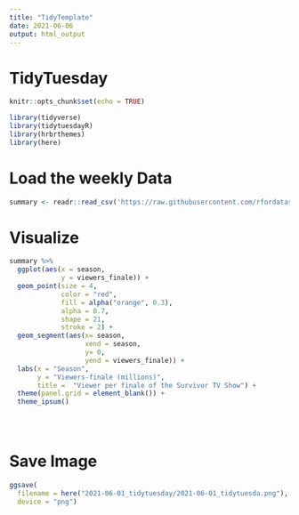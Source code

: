 ```yaml
---
title: "TidyTemplate"
date: 2021-06-06
output: html_output
---
```


# TidyTuesday

```r

knitr::opts_chunk$set(echo = TRUE)

library(tidyverse)
library(tidytuesdayR)
library(hrbrthemes)
library(here)
```

# Load the weekly Data


```r

summary <- readr::read_csv('https://raw.githubusercontent.com/rfordatascience/tidytuesday/master/data/2021/2021-06-01/summary.csv')


```

# Visualize

```r
summary %>% 
  ggplot(aes(x = season, 
             y = viewers_finale)) + 
  geom_point(size = 4,
             color = "red",
             fill = alpha("orange", 0.3),
             alpha = 0.7, 
             shape = 21,
             stroke = 2) + 
  geom_segment(aes(x= season, 
                   xend = season,
                   y= 0, 
                   yend = viewers_finale)) + 
  labs(x = "Season", 
       y = "Viewers-finale (millions)",
       title =  "Viewer per finale of the Survivor TV Show") + 
  theme(panel.grid = element_blank()) + 
  theme_ipsum()


  
```

# Save Image

```r
ggsave(
  filename = here("2021-06-01_tidytuesday/2021-06-01_tidytuesda.png"),
  device = "png")

```
